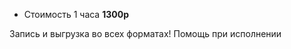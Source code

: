 <ul className="flex flex-col gap-y-4 mb-4">
  <li>
    Стоимость 1 часа <strong>1300р</strong>
  </li>
</ul>

Запись и выгрузка во всех форматах!
Помощь при исполнении

